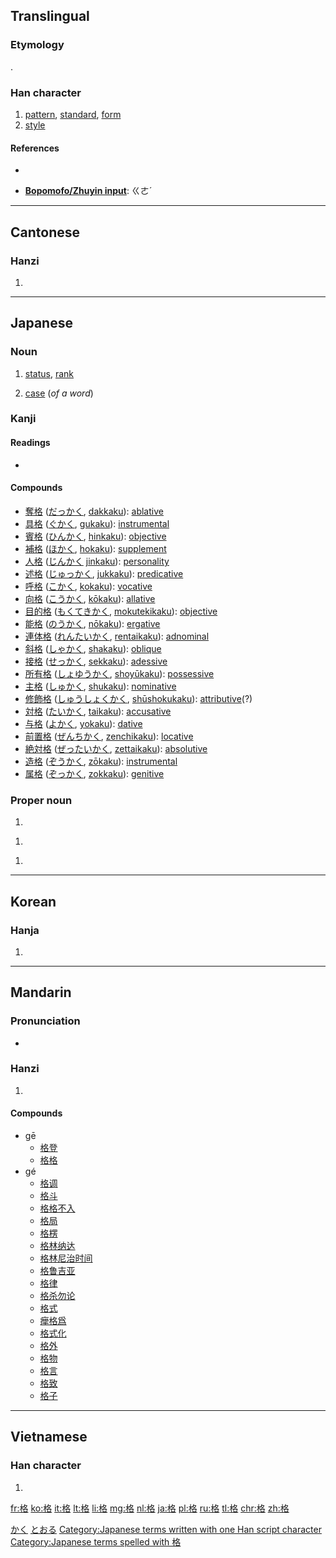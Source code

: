 ==Translingual==
{{stroke order|strokes=10}}

===Etymology===
{{Han compound|木|t1=wood|各|ls=psc}}.

===Han character===
{{Han char|rn=75|rad=木|as=06|sn=10|four=|canj=木竹水口 (DHER)}}

# [[pattern]], [[standard]], [[form]]
# [[style]]

====References====
* {{Han ref|kx=0524.110|dkj=14749|dj=0912.130|hdz=21203.060|uh=683C|ud=26684|bh=AEE6|bd=44774}}

* '''[[Wikipedia:Zhuyin|Bopomofo/Zhuyin input]]''': ㄍㄜˊ

----

==Cantonese==

===Hanzi===
{{yue-hanzi|jyut=|y=[[gaak3]]}}

# {{defn|lang=yue|sort=木06}}

----

==Japanese==

===Noun===
{{ja-noun|k|hira=かく|rom=kaku}}

# [[status]], [[rank]]
# {{context|grammar|lang=ja|sort=かく}} [[case]] (''of a word'')

===Kanji===
{{ja-kanji|rs=木06|grade=5}}

====Readings====
* {{ja-readings|on=[[こう]] (kō), [[かく]] (kaku), [[きゃく]] (kyaku)|kun=[[ただす]] (tadasu), [[いたる]] (itaru)}}

====Compounds====
* [[奪格]] ([[だっかく]], [[dakkaku]]): [[ablative]]
* [[具格]] ([[ぐかく]], [[gukaku]]): [[instrumental]]
* [[賓格]] ([[ひんかく]], [[hinkaku]]): [[objective]]
* [[補格]] ([[ほかく]], [[hokaku]]): [[supplement]]
* [[人格]] ([[じんかく]] [[jinkaku]]): [[personality]]
* [[述格]] ([[じゅっかく]], [[jukkaku]]): [[predicative]]
* [[呼格]] ([[こかく]], [[kokaku]]): [[vocative]]
* [[向格]] ([[こうかく]], [[kōkaku]]): [[allative]]
* [[目的格]] ([[もくてきかく]], [[mokutekikaku]]): [[objective]]
* [[能格]] ([[のうかく]], [[nōkaku]]): [[ergative]]
* [[連体格]] ([[れんたいかく]], [[rentaikaku]]): [[adnominal]]
* [[斜格]] ([[しゃかく]], [[shakaku]]): [[oblique]]
* [[接格]] ([[せっかく]], [[sekkaku]]): [[adessive]]
* [[所有格]] ([[しょゆうかく]], [[shoyūkaku]]): [[possessive]]
* [[主格]] ([[しゅかく]], [[shukaku]]): [[nominative]]
* [[修飾格]] ([[しゅうしょくかく]], [[shūshokukaku]]): [[attributive]](?)
* [[対格]] ([[たいかく]], [[taikaku]]): [[accusative]]
* [[与格]] ([[よかく]], [[yokaku]]): [[dative]]
* [[前置格]] ([[ぜんちかく]], [[zenchikaku]]): [[locative]]
* [[絶対格]] ([[ぜったいかく]], [[zettaikaku]]): [[absolutive]]
* [[造格]] ([[ぞうかく]], [[zōkaku]]): [[instrumental]]
* [[属格]] ([[ぞっかく]], [[zokkaku]]): [[genitive]]

===Proper noun===
{{ja-pos|k|proper|hira=いたる|rom=Itaru}}

# {{given name|male|lang=ja}}

{{ja-pos|k|proper|hira=かく|rom=Kaku}}

# {{given name|male|lang=ja}}

{{ja-pos|k|proper|hira=とおる|rom=Tōru}}

# {{given name|male|lang=ja}}

[[Category:Japanese male given names|かく]]
[[Category:Japanese male given names|とおる]]
[[Category:Japanese terms written with one Han script character]]
[[Category:Japanese terms spelled with 格]]

----

==Korean==

===Hanja===
{{ko-hanja|hangeul=[[격]], [[낙]]|eumhun=|rv=gyeok, nak|mr=kyŏk, nak|y=kyek, nak}}

# {{defn|lang=ko|sort=木06}}

----

==Mandarin==

===Pronunciation===
* {{audio|Zh-gé.ogg|Audio}}

===Hanzi===
{{cmn-hanzi|pin=[[gē]] ([[ge1]]), [[gé]] ([[ge2]])|wg=ko<sup>1</sup>, ko<sup>2</sup>}}

# {{defn|lang=cmn|sort=木06}}

====Compounds====
* gē
** [[格登]]
** [[格格]]
* gé
** [[格调]]
** [[格斗]]
** [[格格不入]]
** [[格局]]
** [[格楞]]
** [[格林纳达]]
** [[格林尼治时间]]
** [[格鲁吉亚]]
** [[格律]]
** [[格杀勿论]]
** [[格式]]
** [[癴格爲]]
** [[格式化]]
** [[格外]]
** [[格物]]
** [[格言]]
** [[格致]]
** [[格子]]

----

==Vietnamese==

===Han character===
{{vi-hantu|[[cách]], [[ghếch]]|rs=木06}}

# {{defn|lang=vi|sort=木06}}

[[fr:格]]
[[ko:格]]
[[it:格]]
[[lt:格]]
[[li:格]]
[[mg:格]]
[[nl:格]]
[[ja:格]]
[[pl:格]]
[[ru:格]]
[[tl:格]]
[[chr:格]]
[[zh:格]]